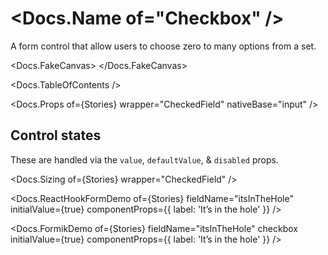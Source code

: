 


<Meta of={Stories} />

# <Docs.Name of="Checkbox" />

A form control that allow users to choose zero to many options from a set.

<Docs.FakeCanvas>
  <Checkbox label="Vote for me!" sizer={Checkbox.sizer.medium} />
</Docs.FakeCanvas>

<Docs.TableOfContents />

<Docs.Props of={Stories} wrapper="CheckedField" nativeBase="input" />

## Control states

These are handled via the `value`, `defaultValue`, & `disabled` props.

<Canvas of={Stories.AllControlStates} sourceState="shown" />

<Docs.Sizing of={Stories} wrapper="CheckedField" />

<Docs.ReactHookFormDemo
  of={Stories}
  fieldName="itsInTheHole"
  initialValue={true}
  componentProps={{ label: 'It’s in the hole' }}
/>

<Docs.FormikDemo
  of={Stories}
  fieldName="itsInTheHole"
  checkbox
  initialValue={true}
  componentProps={{ label: 'It’s in the hole' }}
/>
